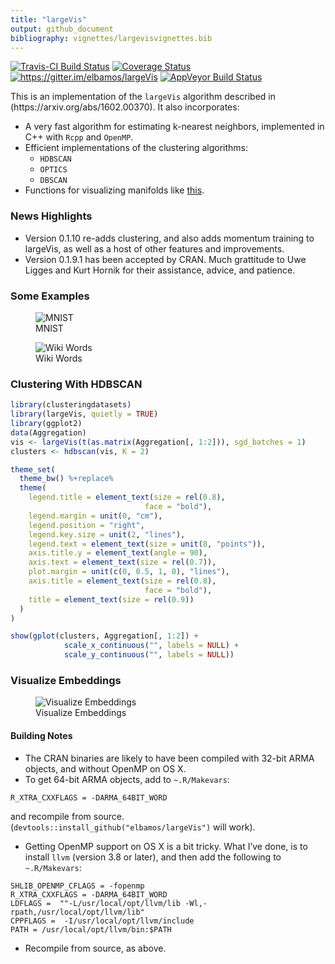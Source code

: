 ```yaml
---
title: "largeVis"
output: github_document
bibliography: vignettes/largevisvignettes.bib
---
```

[![Travis-CI Build Status](https://travis-ci.org/elbamos/largeVis.svg?branch=master)](https://travis-ci.org/elbamos/largeVis)
[![Coverage Status](https://img.shields.io/codecov/c/github/elbamos/largeVis/master.svg)](https://codecov.io/gh/elbamos/largeVis/branch/master) [![https://gitter.im/elbamos/largeVis](https://badges.gitter.im/elbamos/largeVis.svg)](https://gitter.im/elbamos/largeVis?utm_source=badge&utm_medium=badge&utm_campaign=pr-badge&utm_content=badge)
[![AppVeyor Build Status](https://ci.appveyor.com/api/projects/status/github/elbamos/largeVis?branch=master&svg=true)](https://ci.appveyor.com/project/elbamos/largeVis?branch=master)

This is an implementation of the `largeVis` algorithm described in (https://arxiv.org/abs/1602.00370).  It also incorporates:

*	A very fast algorithm for estimating k-nearest neighbors, implemented in C++ with `Rcpp` and `OpenMP`.
* Efficient implementations of the clustering algorithms:
	+	`HDBSCAN`
	+ `OPTICS`
	+ `DBSCAN`
* Functions for visualizing manifolds like [this](http://cs.stanford.edu/people/karpathy/cnnembed/).

### News Highlights

* Version 0.1.10 re-adds clustering, and also adds momentum training to largeVis, as well as a host of other features and improvements.
* Version 0.1.9.1 has been accepted by CRAN. Much grattitude to Uwe Ligges and Kurt Hornik for their assistance, advice, and patience. 

### Some Examples

![MNIST](./README_files/figure-markdown_github/drawmnist-1.png)

![Wiki Words](./README_files/figure-markdown_github/drawwikiwords-1.png)

### Clustering With HDBSCAN

```r
library(clusteringdatasets)
library(largeVis, quietly = TRUE)
library(ggplot2)
data(Aggregation)
vis <- largeVis(t(as.matrix(Aggregation[, 1:2])), sgd_batches = 1)
clusters <- hdbscan(vis, K = 2)

theme_set(
  theme_bw() %+replace%
  theme(
    legend.title = element_text(size = rel(0.8),
                              face = "bold"),
    legend.margin = unit(0, "cm"),
    legend.position = "right",
    legend.key.size = unit(2, "lines"),
    legend.text = element_text(size = unit(8, "points")), 
    axis.title.y = element_text(angle = 90),
    axis.text = element_text(size = rel(0.7)),
    plot.margin = unit(c(0, 0.5, 1, 0), "lines"), 
    axis.title = element_text(size = rel(0.8),
                              face = "bold"),
    title = element_text(size = rel(0.9))
  ) 
)

show(gplot(clusters, Aggregation[, 1:2]) +
		 	scale_x_continuous("", labels = NULL) +
		 	scale_y_continuous("", labels = NULL))
```

### Visualize Embeddings

![Visualize Embeddings](./README_files/figure-markdown_github/faceImages-1.png)

#### Building Notes

* The CRAN binaries are likely to have been compiled with 32-bit ARMA objects, and without OpenMP on OS X. 
* To get 64-bit ARMA objects, add to `~.R/Makevars`:
```
R_XTRA_CXXFLAGS = -DARMA_64BIT_WORD
```
and recompile from source. (`devtools::install_github("elbamos/largeVis")` will work). 

* Getting OpenMP support on OS X is a bit tricky. What I've done, is to install `llvm` (version 3.8 or later), and then add the following to `~.R/Makevars`:
```
SHLIB_OPENMP_CFLAGS = -fopenmp
R_XTRA_CXXFLAGS = -DARMA_64BIT_WORD
LDFLAGS =  ""-L/usr/local/opt/llvm/lib -Wl,-rpath,/usr/local/opt/llvm/lib"
CPPFLAGS =  -I/usr/local/opt/llvm/include
PATH = /usr/local/opt/llvm/bin:$PATH 
```
*	Recompile from source, as above.  
